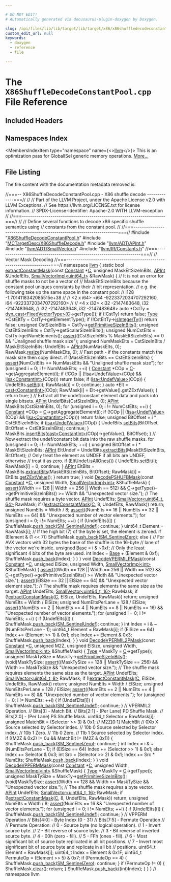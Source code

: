 ```yaml
---

# DO NOT EDIT!
# Automatically generated via docusaurus-plugin-doxygen by Doxygen.

slug: /api/files/lib/lib/target/lib/target/x86/x86shuffledecodeconstantpool-cpp
custom_edit_url: null
keywords:
  - doxygen
  - reference
  - file

---
```





# The `X86ShuffleDecodeConstantPool.cpp` File Reference

<DoxygenPage pluginConfig={pluginConfig}>



## Included Headers

<IncludesList>
<IncludesListItem
  filePath="X86ShuffleDecodeConstantPool.h"
  permalink="/docs/api/files/lib/lib/target/lib/target/x86/x86shuffledecodeconstantpool-h"
  isLocal="true" />
<IncludesListItem
  filePath="MCTargetDesc/X86ShuffleDecode.h"
  permalink="/docs/api/files/lib/lib/target/lib/target/x86/lib/target/x86/mctargetdesc/x86shuffledecode-h"
  isLocal="true" />
<IncludesListItem
  filePath="llvm/ADT/APInt.h"
  permalink="/docs/api/files/include/include/llvm/include/llvm/adt/apint-h"
  isLocal="true" />
<IncludesListItem
  filePath="llvm/ADT/SmallVector.h"
  permalink="/docs/api/files/include/include/llvm/include/llvm/adt/smallvector-h"
  isLocal="true" />
<IncludesListItem
  filePath="llvm/IR/Constants.h"
  permalink="/docs/api/files/include/include/llvm/include/llvm/ir/constants-h"
  isLocal="true" />
</IncludesList>

## Namespaces Index

<MembersIndex>

<MembersIndexItem
  type="namespace"
  name={<><a href="/docs/api/namespaces/llvm">llvm</a></>}>
This is an optimization pass for GlobalISel generic memory operations. <a href="/docs/api/namespaces/llvm/#details">More...</a>
</MembersIndexItem>

</MembersIndex>


## File Listing

The file content with the documentation metadata removed is:

<ProgramListing>

<Link id="l00001" /><CodeLine lineNumber="1"><span class="doxyHighlightComment">//===-- X86ShuffleDecodeConstantPool.cpp - X86 shuffle decode -------------===//</span></CodeLine>
<Link id="l00002" /><CodeLine lineNumber="2"><span class="doxyHighlightComment">//</span></CodeLine>
<Link id="l00003" /><CodeLine lineNumber="3"><span class="doxyHighlightComment">// Part of the LLVM Project, under the Apache License v2.0 with LLVM Exceptions.</span></CodeLine>
<Link id="l00004" /><CodeLine lineNumber="4"><span class="doxyHighlightComment">// See https://llvm.org/LICENSE.txt for license information.</span></CodeLine>
<Link id="l00005" /><CodeLine lineNumber="5"><span class="doxyHighlightComment">// SPDX-License-Identifier: Apache-2.0 WITH LLVM-exception</span></CodeLine>
<Link id="l00006" /><CodeLine lineNumber="6"><span class="doxyHighlightComment">//</span></CodeLine>
<Link id="l00007" /><CodeLine lineNumber="7"><span class="doxyHighlightComment">//===----------------------------------------------------------------------===//</span></CodeLine>
<Link id="l00008" /><CodeLine lineNumber="8"><span class="doxyHighlightComment">//</span></CodeLine>
<Link id="l00009" /><CodeLine lineNumber="9"><span class="doxyHighlightComment">// Define several functions to decode x86 specific shuffle semantics using</span></CodeLine>
<Link id="l00010" /><CodeLine lineNumber="10"><span class="doxyHighlightComment">// constants from the constant pool.</span></CodeLine>
<Link id="l00011" /><CodeLine lineNumber="11"><span class="doxyHighlightComment">//</span></CodeLine>
<Link id="l00012" /><CodeLine lineNumber="12"><span class="doxyHighlightComment">//===----------------------------------------------------------------------===//</span></CodeLine>
<Link id="l00013" /><CodeLine lineNumber="13"></CodeLine>
<Link id="l00014" /><CodeLine lineNumber="14"><span class="doxyHighlightPreprocessor">#include &quot;<a href="/docs/api/files/lib/lib/target/lib/target/x86/x86shuffledecodeconstantpool-h">X86ShuffleDecodeConstantPool.h</a>&quot;</span></CodeLine>
<Link id="l00015" /><CodeLine lineNumber="15"><span class="doxyHighlightPreprocessor">#include &quot;<a href="/docs/api/files/lib/lib/target/lib/target/x86/lib/target/x86/mctargetdesc/x86shuffledecode-h">MCTargetDesc/X86ShuffleDecode.h</a>&quot;</span></CodeLine>
<Link id="l00016" /><CodeLine lineNumber="16"><span class="doxyHighlightPreprocessor">#include &quot;<a href="/docs/api/files/include/include/llvm/include/llvm/adt/apint-h">llvm/ADT/APInt.h</a>&quot;</span></CodeLine>
<Link id="l00017" /><CodeLine lineNumber="17"><span class="doxyHighlightPreprocessor">#include &quot;<a href="/docs/api/files/include/include/llvm/include/llvm/adt/smallvector-h">llvm/ADT/SmallVector.h</a>&quot;</span></CodeLine>
<Link id="l00018" /><CodeLine lineNumber="18"><span class="doxyHighlightPreprocessor">#include &quot;<a href="/docs/api/files/include/include/llvm/include/llvm/ir/constants-h">llvm/IR/Constants.h</a>&quot;</span></CodeLine>
<Link id="l00019" /><CodeLine lineNumber="19"></CodeLine>
<Link id="l00020" /><CodeLine lineNumber="20"><span class="doxyHighlightComment">//===----------------------------------------------------------------------===//</span></CodeLine>
<Link id="l00021" /><CodeLine lineNumber="21"><span class="doxyHighlightComment">//  Vector Mask Decoding</span></CodeLine>
<Link id="l00022" /><CodeLine lineNumber="22"><span class="doxyHighlightComment">//===----------------------------------------------------------------------===//</span></CodeLine>
<Link id="l00023" /><CodeLine lineNumber="23"></CodeLine>
<Link id="l00024" /><CodeLine lineNumber="24"><span class="doxyHighlightKeyword">namespace </span><span class="doxyHighlight"><a href="/docs/api/namespaces/llvm">llvm</a> &#123;</span></CodeLine>
<Link id="l00025" /><CodeLine lineNumber="25"></CodeLine>
<Link id="l00026" /><CodeLine lineNumber="26" lineLink="/docs/api/namespaces/llvm/#a7808698e922d28431e93a2b7dc5b3997"><span class="doxyHighlightKeyword">static</span><span class="doxyHighlight"> </span><span class="doxyHighlightKeywordType">bool</span><span class="doxyHighlight"> <a href="/docs/api/namespaces/llvm/#a7808698e922d28431e93a2b7dc5b3997">extractConstantMask</a>(</span><span class="doxyHighlightKeyword">const</span><span class="doxyHighlight"> <a href="/docs/api/classes/llvm/constant">Constant</a> &#42;<a href="/docs/api/namespaces/llvm/callingconv/#ac6aa1387c4375260e2468eb5a77fdb4cafd841a49aec1539bc88abc8ff9e170fb">C</a>, </span><span class="doxyHighlightKeywordType">unsigned</span><span class="doxyHighlight"> MaskEltSizeInBits,</span></CodeLine>
<Link id="l00027" /><CodeLine lineNumber="27"><span class="doxyHighlight">                                <a href="/docs/api/classes/llvm/apint">APInt</a> &amp;UndefElts,</span></CodeLine>
<Link id="l00028" /><CodeLine lineNumber="28"><span class="doxyHighlight">                                <a href="/docs/api/classes/llvm/smallvectorimpl">SmallVectorImpl&lt;uint64&#95;t&gt;</a> &amp;RawMask) &#123;</span></CodeLine>
<Link id="l00029" /><CodeLine lineNumber="29"><span class="doxyHighlight">  </span><span class="doxyHighlightComment">// It is not an error for shuffle masks to not be a vector of</span></CodeLine>
<Link id="l00030" /><CodeLine lineNumber="30"><span class="doxyHighlight">  </span><span class="doxyHighlightComment">// MaskEltSizeInBits because the constant pool uniques constants by their</span></CodeLine>
<Link id="l00031" /><CodeLine lineNumber="31"><span class="doxyHighlight">  </span><span class="doxyHighlightComment">// bit representation.</span></CodeLine>
<Link id="l00032" /><CodeLine lineNumber="32"><span class="doxyHighlight">  </span><span class="doxyHighlightComment">// e.g. the following take up the same space in the constant pool:</span></CodeLine>
<Link id="l00033" /><CodeLine lineNumber="33"><span class="doxyHighlight">  </span><span class="doxyHighlightComment">//   i128 -1.7014118342085515e+38</span></CodeLine>
<Link id="l00034" /><CodeLine lineNumber="34"><span class="doxyHighlight">  </span><span class="doxyHighlightComment">//</span></CodeLine>
<Link id="l00035" /><CodeLine lineNumber="35"><span class="doxyHighlight">  </span><span class="doxyHighlightComment">//   &lt;2 x i64&gt; &lt;i64 -9223372034707292160, i64 -9223372034707292160&gt;</span></CodeLine>
<Link id="l00036" /><CodeLine lineNumber="36"><span class="doxyHighlight">  </span><span class="doxyHighlightComment">//</span></CodeLine>
<Link id="l00037" /><CodeLine lineNumber="37"><span class="doxyHighlight">  </span><span class="doxyHighlightComment">//   &lt;4 x i32&gt; &lt;i32 -2147483648, i32 -2147483648,</span></CodeLine>
<Link id="l00038" /><CodeLine lineNumber="38"><span class="doxyHighlight">  </span><span class="doxyHighlightComment">//              i32 -2147483648, i32 -2147483648&gt;</span></CodeLine>
<Link id="l00039" /><CodeLine lineNumber="39"><span class="doxyHighlight">  </span><span class="doxyHighlightKeyword">auto</span><span class="doxyHighlight"> &#42;CstTy = <a href="/docs/api/namespaces/llvm/#a22eeee01734061ac1b31ccd994c49eef">dyn&#95;cast&lt;FixedVectorType&gt;</a>(<a href="/docs/api/namespaces/llvm/callingconv/#ac6aa1387c4375260e2468eb5a77fdb4cafd841a49aec1539bc88abc8ff9e170fb">C</a>-&gt;getType());</span></CodeLine>
<Link id="l00040" /><CodeLine lineNumber="40"><span class="doxyHighlight">  </span><span class="doxyHighlightKeywordFlow">if</span><span class="doxyHighlight"> (!CstTy)</span></CodeLine>
<Link id="l00041" /><CodeLine lineNumber="41"><span class="doxyHighlight">    </span><span class="doxyHighlightKeywordFlow">return</span><span class="doxyHighlight"> </span><span class="doxyHighlightKeyword">false</span><span class="doxyHighlight">;</span></CodeLine>
<Link id="l00042" /><CodeLine lineNumber="42"></CodeLine>
<Link id="l00043" /><CodeLine lineNumber="43"><span class="doxyHighlight">  <a href="/docs/api/classes/llvm/type">Type</a> &#42;CstEltTy = CstTy-&gt;getElementType();</span></CodeLine>
<Link id="l00044" /><CodeLine lineNumber="44"><span class="doxyHighlight">  </span><span class="doxyHighlightKeywordFlow">if</span><span class="doxyHighlight"> (!CstEltTy-&gt;<a href="/docs/api/classes/llvm/type/#ac6d28a9b11139182134a9618028a0d07">isIntegerTy</a>())</span></CodeLine>
<Link id="l00045" /><CodeLine lineNumber="45"><span class="doxyHighlight">    </span><span class="doxyHighlightKeywordFlow">return</span><span class="doxyHighlight"> </span><span class="doxyHighlightKeyword">false</span><span class="doxyHighlight">;</span></CodeLine>
<Link id="l00046" /><CodeLine lineNumber="46"></CodeLine>
<Link id="l00047" /><CodeLine lineNumber="47"><span class="doxyHighlight">  </span><span class="doxyHighlightKeywordType">unsigned</span><span class="doxyHighlight"> CstSizeInBits = CstTy-&gt;<a href="/docs/api/classes/llvm/type/#a833daf718a49c5cd637d8c9ddeaebe07">getPrimitiveSizeInBits</a>();</span></CodeLine>
<Link id="l00048" /><CodeLine lineNumber="48"><span class="doxyHighlight">  </span><span class="doxyHighlightKeywordType">unsigned</span><span class="doxyHighlight"> CstEltSizeInBits = CstTy-&gt;getScalarSizeInBits();</span></CodeLine>
<Link id="l00049" /><CodeLine lineNumber="49"><span class="doxyHighlight">  </span><span class="doxyHighlightKeywordType">unsigned</span><span class="doxyHighlight"> NumCstElts = CstTy-&gt;getNumElements();</span></CodeLine>
<Link id="l00050" /><CodeLine lineNumber="50"></CodeLine>
<Link id="l00051" /><CodeLine lineNumber="51"><span class="doxyHighlight">  <a href="/docs/api/files/lib/lib/target/lib/target/amdgpu/silowercontrolflow-cpp/#a4868c5d81c5ccc98c47aeab6244346a0">assert</a>((CstSizeInBits % MaskEltSizeInBits) == 0 &amp;&amp;</span></CodeLine>
<Link id="l00052" /><CodeLine lineNumber="52"><span class="doxyHighlight">         </span><span class="doxyHighlightStringLiteral">&quot;Unaligned shuffle mask size&quot;</span><span class="doxyHighlight">);</span></CodeLine>
<Link id="l00053" /><CodeLine lineNumber="53"></CodeLine>
<Link id="l00054" /><CodeLine lineNumber="54"><span class="doxyHighlight">  </span><span class="doxyHighlightKeywordType">unsigned</span><span class="doxyHighlight"> NumMaskElts = CstSizeInBits / MaskEltSizeInBits;</span></CodeLine>
<Link id="l00055" /><CodeLine lineNumber="55"><span class="doxyHighlight">  UndefElts = <a href="/docs/api/classes/llvm/apint">APInt</a>(NumMaskElts, 0);</span></CodeLine>
<Link id="l00056" /><CodeLine lineNumber="56"><span class="doxyHighlight">  RawMask.<a href="/docs/api/classes/llvm/smallvectorimpl/#ad0b3d8447f88377b62d9c019f3c4e118">resize</a>(NumMaskElts, 0);</span></CodeLine>
<Link id="l00057" /><CodeLine lineNumber="57"></CodeLine>
<Link id="l00058" /><CodeLine lineNumber="58"><span class="doxyHighlight">  </span><span class="doxyHighlightComment">// Fast path - if the constants match the mask size then copy direct.</span></CodeLine>
<Link id="l00059" /><CodeLine lineNumber="59"><span class="doxyHighlight">  </span><span class="doxyHighlightKeywordFlow">if</span><span class="doxyHighlight"> (MaskEltSizeInBits == CstEltSizeInBits) &#123;</span></CodeLine>
<Link id="l00060" /><CodeLine lineNumber="60"><span class="doxyHighlight">    <a href="/docs/api/files/lib/lib/target/lib/target/amdgpu/silowercontrolflow-cpp/#a4868c5d81c5ccc98c47aeab6244346a0">assert</a>(NumCstElts == NumMaskElts &amp;&amp; </span><span class="doxyHighlightStringLiteral">&quot;Unaligned shuffle mask size&quot;</span><span class="doxyHighlight">);</span></CodeLine>
<Link id="l00061" /><CodeLine lineNumber="61"><span class="doxyHighlight">    </span><span class="doxyHighlightKeywordFlow">for</span><span class="doxyHighlight"> (</span><span class="doxyHighlightKeywordType">unsigned</span><span class="doxyHighlight"> i = 0; i != NumMaskElts; ++i) &#123;</span></CodeLine>
<Link id="l00062" /><CodeLine lineNumber="62"><span class="doxyHighlight">      <a href="/docs/api/classes/llvm/constant">Constant</a> &#42;COp = <a href="/docs/api/namespaces/llvm/callingconv/#ac6aa1387c4375260e2468eb5a77fdb4cafd841a49aec1539bc88abc8ff9e170fb">C</a>-&gt;getAggregateElement(i);</span></CodeLine>
<Link id="l00063" /><CodeLine lineNumber="63"><span class="doxyHighlight">      </span><span class="doxyHighlightKeywordFlow">if</span><span class="doxyHighlight"> (!COp || (!<a href="/docs/api/namespaces/llvm/#a92ca992e52dddc420f4b069cae06dfbe">isa&lt;UndefValue&gt;</a>(COp) &amp;&amp; !<a href="/docs/api/namespaces/llvm/#a92ca992e52dddc420f4b069cae06dfbe">isa&lt;ConstantInt&gt;</a>(COp)))</span></CodeLine>
<Link id="l00064" /><CodeLine lineNumber="64"><span class="doxyHighlight">        </span><span class="doxyHighlightKeywordFlow">return</span><span class="doxyHighlight"> </span><span class="doxyHighlightKeyword">false</span><span class="doxyHighlight">;</span></CodeLine>
<Link id="l00065" /><CodeLine lineNumber="65"></CodeLine>
<Link id="l00066" /><CodeLine lineNumber="66"><span class="doxyHighlight">      </span><span class="doxyHighlightKeywordFlow">if</span><span class="doxyHighlight"> (<a href="/docs/api/namespaces/llvm/#a92ca992e52dddc420f4b069cae06dfbe">isa&lt;UndefValue&gt;</a>(COp)) &#123;</span></CodeLine>
<Link id="l00067" /><CodeLine lineNumber="67"><span class="doxyHighlight">        UndefElts.<a href="/docs/api/classes/llvm/apint/#a33f9f862dca8ee0f23bff5941bf433d8">setBit</a>(i);</span></CodeLine>
<Link id="l00068" /><CodeLine lineNumber="68"><span class="doxyHighlight">        RawMask&#91;i&#93; = 0;</span></CodeLine>
<Link id="l00069" /><CodeLine lineNumber="69"><span class="doxyHighlight">        </span><span class="doxyHighlightKeywordFlow">continue</span><span class="doxyHighlight">;</span></CodeLine>
<Link id="l00070" /><CodeLine lineNumber="70"><span class="doxyHighlight">      &#125;</span></CodeLine>
<Link id="l00071" /><CodeLine lineNumber="71"></CodeLine>
<Link id="l00072" /><CodeLine lineNumber="72"><span class="doxyHighlight">      </span><span class="doxyHighlightKeyword">auto</span><span class="doxyHighlight"> &#42;Elt = <a href="/docs/api/namespaces/llvm/#ac4fc845f5ed92de63cd4474f128f5fc5">cast&lt;ConstantInt&gt;</a>(COp);</span></CodeLine>
<Link id="l00073" /><CodeLine lineNumber="73"><span class="doxyHighlight">      RawMask&#91;i&#93; = Elt-&gt;getValue().getZExtValue();</span></CodeLine>
<Link id="l00074" /><CodeLine lineNumber="74"><span class="doxyHighlight">    &#125;</span></CodeLine>
<Link id="l00075" /><CodeLine lineNumber="75"><span class="doxyHighlight">    </span><span class="doxyHighlightKeywordFlow">return</span><span class="doxyHighlight"> </span><span class="doxyHighlightKeyword">true</span><span class="doxyHighlight">;</span></CodeLine>
<Link id="l00076" /><CodeLine lineNumber="76"><span class="doxyHighlight">  &#125;</span></CodeLine>
<Link id="l00077" /><CodeLine lineNumber="77"></CodeLine>
<Link id="l00078" /><CodeLine lineNumber="78"><span class="doxyHighlight">  </span><span class="doxyHighlightComment">// Extract all the undef/constant element data and pack into single bitsets.</span></CodeLine>
<Link id="l00079" /><CodeLine lineNumber="79"><span class="doxyHighlight">  <a href="/docs/api/classes/llvm/apint">APInt</a> UndefBits(CstSizeInBits, 0);</span></CodeLine>
<Link id="l00080" /><CodeLine lineNumber="80"><span class="doxyHighlight">  <a href="/docs/api/classes/llvm/apint">APInt</a> MaskBits(CstSizeInBits, 0);</span></CodeLine>
<Link id="l00081" /><CodeLine lineNumber="81"><span class="doxyHighlight">  </span><span class="doxyHighlightKeywordFlow">for</span><span class="doxyHighlight"> (</span><span class="doxyHighlightKeywordType">unsigned</span><span class="doxyHighlight"> i = 0; i != NumCstElts; ++i) &#123;</span></CodeLine>
<Link id="l00082" /><CodeLine lineNumber="82"><span class="doxyHighlight">    <a href="/docs/api/classes/llvm/constant">Constant</a> &#42;COp = <a href="/docs/api/namespaces/llvm/callingconv/#ac6aa1387c4375260e2468eb5a77fdb4cafd841a49aec1539bc88abc8ff9e170fb">C</a>-&gt;getAggregateElement(i);</span></CodeLine>
<Link id="l00083" /><CodeLine lineNumber="83"><span class="doxyHighlight">    </span><span class="doxyHighlightKeywordFlow">if</span><span class="doxyHighlight"> (!COp || (!<a href="/docs/api/namespaces/llvm/#a92ca992e52dddc420f4b069cae06dfbe">isa&lt;UndefValue&gt;</a>(COp) &amp;&amp; !<a href="/docs/api/namespaces/llvm/#a92ca992e52dddc420f4b069cae06dfbe">isa&lt;ConstantInt&gt;</a>(COp)))</span></CodeLine>
<Link id="l00084" /><CodeLine lineNumber="84"><span class="doxyHighlight">      </span><span class="doxyHighlightKeywordFlow">return</span><span class="doxyHighlight"> </span><span class="doxyHighlightKeyword">false</span><span class="doxyHighlight">;</span></CodeLine>
<Link id="l00085" /><CodeLine lineNumber="85"></CodeLine>
<Link id="l00086" /><CodeLine lineNumber="86"><span class="doxyHighlight">    </span><span class="doxyHighlightKeywordType">unsigned</span><span class="doxyHighlight"> BitOffset = i &#42; CstEltSizeInBits;</span></CodeLine>
<Link id="l00087" /><CodeLine lineNumber="87"></CodeLine>
<Link id="l00088" /><CodeLine lineNumber="88"><span class="doxyHighlight">    </span><span class="doxyHighlightKeywordFlow">if</span><span class="doxyHighlight"> (<a href="/docs/api/namespaces/llvm/#a92ca992e52dddc420f4b069cae06dfbe">isa&lt;UndefValue&gt;</a>(COp)) &#123;</span></CodeLine>
<Link id="l00089" /><CodeLine lineNumber="89"><span class="doxyHighlight">      UndefBits.<a href="/docs/api/classes/llvm/apint/#acb95d5d8e87df053e1b53e2ec60de4b6">setBits</a>(BitOffset, BitOffset + CstEltSizeInBits);</span></CodeLine>
<Link id="l00090" /><CodeLine lineNumber="90"><span class="doxyHighlight">      </span><span class="doxyHighlightKeywordFlow">continue</span><span class="doxyHighlight">;</span></CodeLine>
<Link id="l00091" /><CodeLine lineNumber="91"><span class="doxyHighlight">    &#125;</span></CodeLine>
<Link id="l00092" /><CodeLine lineNumber="92"></CodeLine>
<Link id="l00093" /><CodeLine lineNumber="93"><span class="doxyHighlight">    MaskBits.<a href="/docs/api/classes/llvm/apint/#aabe301a4f18d38478700ad44ba2245bc">insertBits</a>(<a href="/docs/api/namespaces/llvm/#ac4fc845f5ed92de63cd4474f128f5fc5">cast&lt;ConstantInt&gt;</a>(COp)-&gt;getValue(), BitOffset);</span></CodeLine>
<Link id="l00094" /><CodeLine lineNumber="94"><span class="doxyHighlight">  &#125;</span></CodeLine>
<Link id="l00095" /><CodeLine lineNumber="95"></CodeLine>
<Link id="l00096" /><CodeLine lineNumber="96"><span class="doxyHighlight">  </span><span class="doxyHighlightComment">// Now extract the undef/constant bit data into the raw shuffle masks.</span></CodeLine>
<Link id="l00097" /><CodeLine lineNumber="97"><span class="doxyHighlight">  </span><span class="doxyHighlightKeywordFlow">for</span><span class="doxyHighlight"> (</span><span class="doxyHighlightKeywordType">unsigned</span><span class="doxyHighlight"> i = 0; i != NumMaskElts; ++i) &#123;</span></CodeLine>
<Link id="l00098" /><CodeLine lineNumber="98"><span class="doxyHighlight">    </span><span class="doxyHighlightKeywordType">unsigned</span><span class="doxyHighlight"> BitOffset = i &#42; MaskEltSizeInBits;</span></CodeLine>
<Link id="l00099" /><CodeLine lineNumber="99"><span class="doxyHighlight">    <a href="/docs/api/classes/llvm/apint">APInt</a> EltUndef = UndefBits.<a href="/docs/api/classes/llvm/apint/#adf997f1047734d3b47b8d5a9b2163f11">extractBits</a>(MaskEltSizeInBits, BitOffset);</span></CodeLine>
<Link id="l00100" /><CodeLine lineNumber="100"></CodeLine>
<Link id="l00101" /><CodeLine lineNumber="101"><span class="doxyHighlight">    </span><span class="doxyHighlightComment">// Only treat the element as UNDEF if all bits are UNDEF, otherwise</span></CodeLine>
<Link id="l00102" /><CodeLine lineNumber="102"><span class="doxyHighlight">    </span><span class="doxyHighlightComment">// treat it as zero.</span></CodeLine>
<Link id="l00103" /><CodeLine lineNumber="103"><span class="doxyHighlight">    </span><span class="doxyHighlightKeywordFlow">if</span><span class="doxyHighlight"> (EltUndef.<a href="/docs/api/classes/llvm/apint/#a423e2c491de1408d54e35f0b47d076be">isAllOnes</a>()) &#123;</span></CodeLine>
<Link id="l00104" /><CodeLine lineNumber="104"><span class="doxyHighlight">      UndefElts.<a href="/docs/api/classes/llvm/apint/#a33f9f862dca8ee0f23bff5941bf433d8">setBit</a>(i);</span></CodeLine>
<Link id="l00105" /><CodeLine lineNumber="105"><span class="doxyHighlight">      RawMask&#91;i&#93; = 0;</span></CodeLine>
<Link id="l00106" /><CodeLine lineNumber="106"><span class="doxyHighlight">      </span><span class="doxyHighlightKeywordFlow">continue</span><span class="doxyHighlight">;</span></CodeLine>
<Link id="l00107" /><CodeLine lineNumber="107"><span class="doxyHighlight">    &#125;</span></CodeLine>
<Link id="l00108" /><CodeLine lineNumber="108"></CodeLine>
<Link id="l00109" /><CodeLine lineNumber="109"><span class="doxyHighlight">    <a href="/docs/api/classes/llvm/apint">APInt</a> EltBits = MaskBits.<a href="/docs/api/classes/llvm/apint/#adf997f1047734d3b47b8d5a9b2163f11">extractBits</a>(MaskEltSizeInBits, BitOffset);</span></CodeLine>
<Link id="l00110" /><CodeLine lineNumber="110"><span class="doxyHighlight">    RawMask&#91;i&#93; = EltBits.<a href="/docs/api/classes/llvm/apint/#a217e0207d9cc8e046c2dccbf0e4bb198">getZExtValue</a>();</span></CodeLine>
<Link id="l00111" /><CodeLine lineNumber="111"><span class="doxyHighlight">  &#125;</span></CodeLine>
<Link id="l00112" /><CodeLine lineNumber="112"></CodeLine>
<Link id="l00113" /><CodeLine lineNumber="113"><span class="doxyHighlight">  </span><span class="doxyHighlightKeywordFlow">return</span><span class="doxyHighlight"> </span><span class="doxyHighlightKeyword">true</span><span class="doxyHighlight">;</span></CodeLine>
<Link id="l00114" /><CodeLine lineNumber="114"><span class="doxyHighlight">&#125;</span></CodeLine>
<Link id="l00115" /><CodeLine lineNumber="115"></CodeLine>
<Link id="l00116" /><CodeLine lineNumber="116" lineLink="/docs/api/namespaces/llvm/#ac4965a0580f1dc82ac2a4d2cfecd8389"><span class="doxyHighlightKeywordType">void</span><span class="doxyHighlight"> <a href="/docs/api/namespaces/llvm/#afb680fe35fd4d397b7d0674c45861008">DecodePSHUFBMask</a>(</span><span class="doxyHighlightKeyword">const</span><span class="doxyHighlight"> <a href="/docs/api/classes/llvm/constant">Constant</a> &#42;<a href="/docs/api/namespaces/llvm/callingconv/#ac6aa1387c4375260e2468eb5a77fdb4cafd841a49aec1539bc88abc8ff9e170fb">C</a>, </span><span class="doxyHighlightKeywordType">unsigned</span><span class="doxyHighlight"> Width,</span></CodeLine>
<Link id="l00117" /><CodeLine lineNumber="117"><span class="doxyHighlight">                      <a href="/docs/api/classes/llvm/smallvectorimpl">SmallVectorImpl&lt;int&gt;</a> &amp;ShuffleMask) &#123;</span></CodeLine>
<Link id="l00118" /><CodeLine lineNumber="118"><span class="doxyHighlight">  <a href="/docs/api/files/lib/lib/target/lib/target/amdgpu/silowercontrolflow-cpp/#a4868c5d81c5ccc98c47aeab6244346a0">assert</a>((Width == 128 || Width == 256 || Width == 512) &amp;&amp;</span></CodeLine>
<Link id="l00119" /><CodeLine lineNumber="119"><span class="doxyHighlight">         <a href="/docs/api/namespaces/llvm/callingconv/#ac6aa1387c4375260e2468eb5a77fdb4cafd841a49aec1539bc88abc8ff9e170fb">C</a>-&gt;getType()-&gt;getPrimitiveSizeInBits() &gt;= Width &amp;&amp;</span></CodeLine>
<Link id="l00120" /><CodeLine lineNumber="120"><span class="doxyHighlight">         </span><span class="doxyHighlightStringLiteral">&quot;Unexpected vector size.&quot;</span><span class="doxyHighlight">);</span></CodeLine>
<Link id="l00121" /><CodeLine lineNumber="121"></CodeLine>
<Link id="l00122" /><CodeLine lineNumber="122"><span class="doxyHighlight">  </span><span class="doxyHighlightComment">// The shuffle mask requires a byte vector.</span></CodeLine>
<Link id="l00123" /><CodeLine lineNumber="123"><span class="doxyHighlight">  <a href="/docs/api/classes/llvm/apint">APInt</a> UndefElts;</span></CodeLine>
<Link id="l00124" /><CodeLine lineNumber="124"><span class="doxyHighlight">  <a href="/docs/api/classes/llvm/smallvector">SmallVector&lt;uint64&#95;t, 64&gt;</a> RawMask;</span></CodeLine>
<Link id="l00125" /><CodeLine lineNumber="125"><span class="doxyHighlight">  </span><span class="doxyHighlightKeywordFlow">if</span><span class="doxyHighlight"> (!<a href="/docs/api/namespaces/llvm/#a7808698e922d28431e93a2b7dc5b3997">extractConstantMask</a>(<a href="/docs/api/namespaces/llvm/callingconv/#ac6aa1387c4375260e2468eb5a77fdb4cafd841a49aec1539bc88abc8ff9e170fb">C</a>, 8, UndefElts, RawMask))</span></CodeLine>
<Link id="l00126" /><CodeLine lineNumber="126"><span class="doxyHighlight">    </span><span class="doxyHighlightKeywordFlow">return</span><span class="doxyHighlight">;</span></CodeLine>
<Link id="l00127" /><CodeLine lineNumber="127"></CodeLine>
<Link id="l00128" /><CodeLine lineNumber="128"><span class="doxyHighlight">  </span><span class="doxyHighlightKeywordType">unsigned</span><span class="doxyHighlight"> NumElts = Width / 8;</span></CodeLine>
<Link id="l00129" /><CodeLine lineNumber="129"><span class="doxyHighlight">  <a href="/docs/api/files/lib/lib/target/lib/target/amdgpu/silowercontrolflow-cpp/#a4868c5d81c5ccc98c47aeab6244346a0">assert</a>((NumElts == 16 || NumElts == 32 || NumElts == 64) &amp;&amp;</span></CodeLine>
<Link id="l00130" /><CodeLine lineNumber="130"><span class="doxyHighlight">         </span><span class="doxyHighlightStringLiteral">&quot;Unexpected number of vector elements.&quot;</span><span class="doxyHighlight">);</span></CodeLine>
<Link id="l00131" /><CodeLine lineNumber="131"></CodeLine>
<Link id="l00132" /><CodeLine lineNumber="132"><span class="doxyHighlight">  </span><span class="doxyHighlightKeywordFlow">for</span><span class="doxyHighlight"> (</span><span class="doxyHighlightKeywordType">unsigned</span><span class="doxyHighlight"> i = 0; i != NumElts; ++i) &#123;</span></CodeLine>
<Link id="l00133" /><CodeLine lineNumber="133"><span class="doxyHighlight">    </span><span class="doxyHighlightKeywordFlow">if</span><span class="doxyHighlight"> (UndefElts&#91;i&#93;) &#123;</span></CodeLine>
<Link id="l00134" /><CodeLine lineNumber="134"><span class="doxyHighlight">      ShuffleMask.<a href="/docs/api/classes/llvm/smallvectortemplatebase/#af42bfbc067df27c19ee2fc859df58799">push&#95;back</a>(<a href="/docs/api/namespaces/llvm/#afaddf811d44f58e7d0e16ca3266b8689a3f112d168d45b1ab58a80c2b9f7e6cb4">SM&#95;SentinelUndef</a>);</span></CodeLine>
<Link id="l00135" /><CodeLine lineNumber="135"><span class="doxyHighlight">      </span><span class="doxyHighlightKeywordFlow">continue</span><span class="doxyHighlight">;</span></CodeLine>
<Link id="l00136" /><CodeLine lineNumber="136"><span class="doxyHighlight">    &#125;</span></CodeLine>
<Link id="l00137" /><CodeLine lineNumber="137"></CodeLine>
<Link id="l00138" /><CodeLine lineNumber="138"><span class="doxyHighlight">    uint64&#95;t Element = RawMask&#91;i&#93;;</span></CodeLine>
<Link id="l00139" /><CodeLine lineNumber="139"><span class="doxyHighlight">    </span><span class="doxyHighlightComment">// If the high bit (7) of the byte is set, the element is zeroed.</span></CodeLine>
<Link id="l00140" /><CodeLine lineNumber="140"><span class="doxyHighlight">    </span><span class="doxyHighlightKeywordFlow">if</span><span class="doxyHighlight"> (Element &amp; (1 &lt;&lt; 7))</span></CodeLine>
<Link id="l00141" /><CodeLine lineNumber="141"><span class="doxyHighlight">      ShuffleMask.<a href="/docs/api/classes/llvm/smallvectortemplatebase/#af42bfbc067df27c19ee2fc859df58799">push&#95;back</a>(<a href="/docs/api/namespaces/llvm/#afaddf811d44f58e7d0e16ca3266b8689ac131901c70cd3380fd61a47415b58740">SM&#95;SentinelZero</a>);</span></CodeLine>
<Link id="l00142" /><CodeLine lineNumber="142"><span class="doxyHighlight">    </span><span class="doxyHighlightKeywordFlow">else</span><span class="doxyHighlight"> &#123;</span></CodeLine>
<Link id="l00143" /><CodeLine lineNumber="143"><span class="doxyHighlight">      </span><span class="doxyHighlightComment">// For AVX vectors with 32 bytes the base of the shuffle is the 16-byte</span></CodeLine>
<Link id="l00144" /><CodeLine lineNumber="144"><span class="doxyHighlight">      </span><span class="doxyHighlightComment">// lane of the vector we&#39;re inside.</span></CodeLine>
<Link id="l00145" /><CodeLine lineNumber="145"><span class="doxyHighlight">      </span><span class="doxyHighlightKeywordType">unsigned</span><span class="doxyHighlight"> <a href="/docs/api/namespaces/llvm/sampleprof/#a702f69807459cc25db5754a5f179d3fcaf6fbeb8fa9f451468611536b00878d41">Base</a> = i &amp; ~0xf;</span></CodeLine>
<Link id="l00146" /><CodeLine lineNumber="146"></CodeLine>
<Link id="l00147" /><CodeLine lineNumber="147"><span class="doxyHighlight">      </span><span class="doxyHighlightComment">// Only the least significant 4 bits of the byte are used.</span></CodeLine>
<Link id="l00148" /><CodeLine lineNumber="148"><span class="doxyHighlight">      </span><span class="doxyHighlightKeywordType">int</span><span class="doxyHighlight"> Index = <a href="/docs/api/namespaces/llvm/sampleprof/#a702f69807459cc25db5754a5f179d3fcaf6fbeb8fa9f451468611536b00878d41">Base</a> + (Element &amp; 0xf);</span></CodeLine>
<Link id="l00149" /><CodeLine lineNumber="149"><span class="doxyHighlight">      ShuffleMask.<a href="/docs/api/classes/llvm/smallvectortemplatebase/#af42bfbc067df27c19ee2fc859df58799">push&#95;back</a>(Index);</span></CodeLine>
<Link id="l00150" /><CodeLine lineNumber="150"><span class="doxyHighlight">    &#125;</span></CodeLine>
<Link id="l00151" /><CodeLine lineNumber="151"><span class="doxyHighlight">  &#125;</span></CodeLine>
<Link id="l00152" /><CodeLine lineNumber="152"><span class="doxyHighlight">&#125;</span></CodeLine>
<Link id="l00153" /><CodeLine lineNumber="153"></CodeLine>
<Link id="l00154" /><CodeLine lineNumber="154" lineLink="/docs/api/namespaces/llvm/#a155c4064200810dc0e257a299014c162"><span class="doxyHighlightKeywordType">void</span><span class="doxyHighlight"> <a href="/docs/api/namespaces/llvm/#a19ed1906d1fc3026d1bf29313dfcfa68">DecodeVPERMILPMask</a>(</span><span class="doxyHighlightKeyword">const</span><span class="doxyHighlight"> <a href="/docs/api/classes/llvm/constant">Constant</a> &#42;<a href="/docs/api/namespaces/llvm/callingconv/#ac6aa1387c4375260e2468eb5a77fdb4cafd841a49aec1539bc88abc8ff9e170fb">C</a>, </span><span class="doxyHighlightKeywordType">unsigned</span><span class="doxyHighlight"> ElSize, </span><span class="doxyHighlightKeywordType">unsigned</span><span class="doxyHighlight"> Width,</span></CodeLine>
<Link id="l00155" /><CodeLine lineNumber="155"><span class="doxyHighlight">                        <a href="/docs/api/classes/llvm/smallvectorimpl">SmallVectorImpl&lt;int&gt;</a> &amp;ShuffleMask) &#123;</span></CodeLine>
<Link id="l00156" /><CodeLine lineNumber="156"><span class="doxyHighlight">  <a href="/docs/api/files/lib/lib/target/lib/target/amdgpu/silowercontrolflow-cpp/#a4868c5d81c5ccc98c47aeab6244346a0">assert</a>((Width == 128 || Width == 256 || Width == 512) &amp;&amp;</span></CodeLine>
<Link id="l00157" /><CodeLine lineNumber="157"><span class="doxyHighlight">         <a href="/docs/api/namespaces/llvm/callingconv/#ac6aa1387c4375260e2468eb5a77fdb4cafd841a49aec1539bc88abc8ff9e170fb">C</a>-&gt;getType()-&gt;getPrimitiveSizeInBits() &gt;= Width &amp;&amp;</span></CodeLine>
<Link id="l00158" /><CodeLine lineNumber="158"><span class="doxyHighlight">         </span><span class="doxyHighlightStringLiteral">&quot;Unexpected vector size.&quot;</span><span class="doxyHighlight">);</span></CodeLine>
<Link id="l00159" /><CodeLine lineNumber="159"><span class="doxyHighlight">  <a href="/docs/api/files/lib/lib/target/lib/target/amdgpu/silowercontrolflow-cpp/#a4868c5d81c5ccc98c47aeab6244346a0">assert</a>((ElSize == 32 || ElSize == 64) &amp;&amp; </span><span class="doxyHighlightStringLiteral">&quot;Unexpected vector element size.&quot;</span><span class="doxyHighlight">);</span></CodeLine>
<Link id="l00160" /><CodeLine lineNumber="160"></CodeLine>
<Link id="l00161" /><CodeLine lineNumber="161"><span class="doxyHighlight">  </span><span class="doxyHighlightComment">// The shuffle mask requires elements the same size as the target.</span></CodeLine>
<Link id="l00162" /><CodeLine lineNumber="162"><span class="doxyHighlight">  <a href="/docs/api/classes/llvm/apint">APInt</a> UndefElts;</span></CodeLine>
<Link id="l00163" /><CodeLine lineNumber="163"><span class="doxyHighlight">  <a href="/docs/api/classes/llvm/smallvector">SmallVector&lt;uint64&#95;t, 16&gt;</a> RawMask;</span></CodeLine>
<Link id="l00164" /><CodeLine lineNumber="164"><span class="doxyHighlight">  </span><span class="doxyHighlightKeywordFlow">if</span><span class="doxyHighlight"> (!<a href="/docs/api/namespaces/llvm/#a7808698e922d28431e93a2b7dc5b3997">extractConstantMask</a>(<a href="/docs/api/namespaces/llvm/callingconv/#ac6aa1387c4375260e2468eb5a77fdb4cafd841a49aec1539bc88abc8ff9e170fb">C</a>, ElSize, UndefElts, RawMask))</span></CodeLine>
<Link id="l00165" /><CodeLine lineNumber="165"><span class="doxyHighlight">    </span><span class="doxyHighlightKeywordFlow">return</span><span class="doxyHighlight">;</span></CodeLine>
<Link id="l00166" /><CodeLine lineNumber="166"></CodeLine>
<Link id="l00167" /><CodeLine lineNumber="167"><span class="doxyHighlight">  </span><span class="doxyHighlightKeywordType">unsigned</span><span class="doxyHighlight"> NumElts = Width / ElSize;</span></CodeLine>
<Link id="l00168" /><CodeLine lineNumber="168"><span class="doxyHighlight">  </span><span class="doxyHighlightKeywordType">unsigned</span><span class="doxyHighlight"> NumEltsPerLane = 128 / ElSize;</span></CodeLine>
<Link id="l00169" /><CodeLine lineNumber="169"><span class="doxyHighlight">  <a href="/docs/api/files/lib/lib/target/lib/target/amdgpu/silowercontrolflow-cpp/#a4868c5d81c5ccc98c47aeab6244346a0">assert</a>((NumElts == 2 || NumElts == 4 || NumElts == 8 || NumElts == 16) &amp;&amp;</span></CodeLine>
<Link id="l00170" /><CodeLine lineNumber="170"><span class="doxyHighlight">         </span><span class="doxyHighlightStringLiteral">&quot;Unexpected number of vector elements.&quot;</span><span class="doxyHighlight">);</span></CodeLine>
<Link id="l00171" /><CodeLine lineNumber="171"></CodeLine>
<Link id="l00172" /><CodeLine lineNumber="172"><span class="doxyHighlight">  </span><span class="doxyHighlightKeywordFlow">for</span><span class="doxyHighlight"> (</span><span class="doxyHighlightKeywordType">unsigned</span><span class="doxyHighlight"> i = 0; i != NumElts; ++i) &#123;</span></CodeLine>
<Link id="l00173" /><CodeLine lineNumber="173"><span class="doxyHighlight">    </span><span class="doxyHighlightKeywordFlow">if</span><span class="doxyHighlight"> (UndefElts&#91;i&#93;) &#123;</span></CodeLine>
<Link id="l00174" /><CodeLine lineNumber="174"><span class="doxyHighlight">      ShuffleMask.<a href="/docs/api/classes/llvm/smallvectortemplatebase/#af42bfbc067df27c19ee2fc859df58799">push&#95;back</a>(<a href="/docs/api/namespaces/llvm/#afaddf811d44f58e7d0e16ca3266b8689a3f112d168d45b1ab58a80c2b9f7e6cb4">SM&#95;SentinelUndef</a>);</span></CodeLine>
<Link id="l00175" /><CodeLine lineNumber="175"><span class="doxyHighlight">      </span><span class="doxyHighlightKeywordFlow">continue</span><span class="doxyHighlight">;</span></CodeLine>
<Link id="l00176" /><CodeLine lineNumber="176"><span class="doxyHighlight">    &#125;</span></CodeLine>
<Link id="l00177" /><CodeLine lineNumber="177"></CodeLine>
<Link id="l00178" /><CodeLine lineNumber="178"><span class="doxyHighlight">    </span><span class="doxyHighlightKeywordType">int</span><span class="doxyHighlight"> Index = i &amp; ~(NumEltsPerLane - 1);</span></CodeLine>
<Link id="l00179" /><CodeLine lineNumber="179"><span class="doxyHighlight">    uint64&#95;t Element = RawMask&#91;i&#93;;</span></CodeLine>
<Link id="l00180" /><CodeLine lineNumber="180"><span class="doxyHighlight">    </span><span class="doxyHighlightKeywordFlow">if</span><span class="doxyHighlight"> (ElSize == 64)</span></CodeLine>
<Link id="l00181" /><CodeLine lineNumber="181"><span class="doxyHighlight">      Index += (Element &gt;&gt; 1) &amp; 0x1;</span></CodeLine>
<Link id="l00182" /><CodeLine lineNumber="182"><span class="doxyHighlight">    </span><span class="doxyHighlightKeywordFlow">else</span></CodeLine>
<Link id="l00183" /><CodeLine lineNumber="183"><span class="doxyHighlight">      Index += Element &amp; 0x3;</span></CodeLine>
<Link id="l00184" /><CodeLine lineNumber="184"></CodeLine>
<Link id="l00185" /><CodeLine lineNumber="185"><span class="doxyHighlight">    ShuffleMask.<a href="/docs/api/classes/llvm/smallvectortemplatebase/#af42bfbc067df27c19ee2fc859df58799">push&#95;back</a>(Index);</span></CodeLine>
<Link id="l00186" /><CodeLine lineNumber="186"><span class="doxyHighlight">  &#125;</span></CodeLine>
<Link id="l00187" /><CodeLine lineNumber="187"><span class="doxyHighlight">&#125;</span></CodeLine>
<Link id="l00188" /><CodeLine lineNumber="188"></CodeLine>
<Link id="l00189" /><CodeLine lineNumber="189" lineLink="/docs/api/namespaces/llvm/#af62d6d0e38b12746870f6996e60f42d3"><span class="doxyHighlightKeywordType">void</span><span class="doxyHighlight"> <a href="/docs/api/namespaces/llvm/#a5fb0db87ada1b48888e070c009007845">DecodeVPERMIL2PMask</a>(</span><span class="doxyHighlightKeyword">const</span><span class="doxyHighlight"> <a href="/docs/api/classes/llvm/constant">Constant</a> &#42;<a href="/docs/api/namespaces/llvm/callingconv/#ac6aa1387c4375260e2468eb5a77fdb4cafd841a49aec1539bc88abc8ff9e170fb">C</a>, </span><span class="doxyHighlightKeywordType">unsigned</span><span class="doxyHighlight"> M2Z, </span><span class="doxyHighlightKeywordType">unsigned</span><span class="doxyHighlight"> ElSize,</span></CodeLine>
<Link id="l00190" /><CodeLine lineNumber="190"><span class="doxyHighlight">                         </span><span class="doxyHighlightKeywordType">unsigned</span><span class="doxyHighlight"> Width, <a href="/docs/api/classes/llvm/smallvectorimpl">SmallVectorImpl&lt;int&gt;</a> &amp;ShuffleMask) &#123;</span></CodeLine>
<Link id="l00191" /><CodeLine lineNumber="191"><span class="doxyHighlight">  <a href="/docs/api/classes/llvm/type">Type</a> &#42;MaskTy = <a href="/docs/api/namespaces/llvm/callingconv/#ac6aa1387c4375260e2468eb5a77fdb4cafd841a49aec1539bc88abc8ff9e170fb">C</a>-&gt;getType();</span></CodeLine>
<Link id="l00192" /><CodeLine lineNumber="192"><span class="doxyHighlight">  </span><span class="doxyHighlightKeywordType">unsigned</span><span class="doxyHighlight"> MaskTySize = MaskTy-&gt;<a href="/docs/api/classes/llvm/type/#a833daf718a49c5cd637d8c9ddeaebe07">getPrimitiveSizeInBits</a>();</span></CodeLine>
<Link id="l00193" /><CodeLine lineNumber="193"><span class="doxyHighlight">  (void)MaskTySize;</span></CodeLine>
<Link id="l00194" /><CodeLine lineNumber="194"><span class="doxyHighlight">  <a href="/docs/api/files/lib/lib/target/lib/target/amdgpu/silowercontrolflow-cpp/#a4868c5d81c5ccc98c47aeab6244346a0">assert</a>((MaskTySize == 128 || MaskTySize == 256) &amp;&amp; Width &gt;= MaskTySize &amp;&amp;</span></CodeLine>
<Link id="l00195" /><CodeLine lineNumber="195"><span class="doxyHighlight">         </span><span class="doxyHighlightStringLiteral">&quot;Unexpected vector size.&quot;</span><span class="doxyHighlight">);</span></CodeLine>
<Link id="l00196" /><CodeLine lineNumber="196"></CodeLine>
<Link id="l00197" /><CodeLine lineNumber="197"><span class="doxyHighlight">  </span><span class="doxyHighlightComment">// The shuffle mask requires elements the same size as the target.</span></CodeLine>
<Link id="l00198" /><CodeLine lineNumber="198"><span class="doxyHighlight">  <a href="/docs/api/classes/llvm/apint">APInt</a> UndefElts;</span></CodeLine>
<Link id="l00199" /><CodeLine lineNumber="199"><span class="doxyHighlight">  <a href="/docs/api/classes/llvm/smallvector">SmallVector&lt;uint64&#95;t, 8&gt;</a> RawMask;</span></CodeLine>
<Link id="l00200" /><CodeLine lineNumber="200"><span class="doxyHighlight">  </span><span class="doxyHighlightKeywordFlow">if</span><span class="doxyHighlight"> (!<a href="/docs/api/namespaces/llvm/#a7808698e922d28431e93a2b7dc5b3997">extractConstantMask</a>(<a href="/docs/api/namespaces/llvm/callingconv/#ac6aa1387c4375260e2468eb5a77fdb4cafd841a49aec1539bc88abc8ff9e170fb">C</a>, ElSize, UndefElts, RawMask))</span></CodeLine>
<Link id="l00201" /><CodeLine lineNumber="201"><span class="doxyHighlight">    </span><span class="doxyHighlightKeywordFlow">return</span><span class="doxyHighlight">;</span></CodeLine>
<Link id="l00202" /><CodeLine lineNumber="202"></CodeLine>
<Link id="l00203" /><CodeLine lineNumber="203"><span class="doxyHighlight">  </span><span class="doxyHighlightKeywordType">unsigned</span><span class="doxyHighlight"> NumElts = Width / ElSize;</span></CodeLine>
<Link id="l00204" /><CodeLine lineNumber="204"><span class="doxyHighlight">  </span><span class="doxyHighlightKeywordType">unsigned</span><span class="doxyHighlight"> NumEltsPerLane = 128 / ElSize;</span></CodeLine>
<Link id="l00205" /><CodeLine lineNumber="205"><span class="doxyHighlight">  <a href="/docs/api/files/lib/lib/target/lib/target/amdgpu/silowercontrolflow-cpp/#a4868c5d81c5ccc98c47aeab6244346a0">assert</a>((NumElts == 2 || NumElts == 4 || NumElts == 8) &amp;&amp;</span></CodeLine>
<Link id="l00206" /><CodeLine lineNumber="206"><span class="doxyHighlight">         </span><span class="doxyHighlightStringLiteral">&quot;Unexpected number of vector elements.&quot;</span><span class="doxyHighlight">);</span></CodeLine>
<Link id="l00207" /><CodeLine lineNumber="207"></CodeLine>
<Link id="l00208" /><CodeLine lineNumber="208"><span class="doxyHighlight">  </span><span class="doxyHighlightKeywordFlow">for</span><span class="doxyHighlight"> (</span><span class="doxyHighlightKeywordType">unsigned</span><span class="doxyHighlight"> i = 0; i != NumElts; ++i) &#123;</span></CodeLine>
<Link id="l00209" /><CodeLine lineNumber="209"><span class="doxyHighlight">    </span><span class="doxyHighlightKeywordFlow">if</span><span class="doxyHighlight"> (UndefElts&#91;i&#93;) &#123;</span></CodeLine>
<Link id="l00210" /><CodeLine lineNumber="210"><span class="doxyHighlight">      ShuffleMask.<a href="/docs/api/classes/llvm/smallvectortemplatebase/#af42bfbc067df27c19ee2fc859df58799">push&#95;back</a>(<a href="/docs/api/namespaces/llvm/#afaddf811d44f58e7d0e16ca3266b8689a3f112d168d45b1ab58a80c2b9f7e6cb4">SM&#95;SentinelUndef</a>);</span></CodeLine>
<Link id="l00211" /><CodeLine lineNumber="211"><span class="doxyHighlight">      </span><span class="doxyHighlightKeywordFlow">continue</span><span class="doxyHighlight">;</span></CodeLine>
<Link id="l00212" /><CodeLine lineNumber="212"><span class="doxyHighlight">    &#125;</span></CodeLine>
<Link id="l00213" /><CodeLine lineNumber="213"></CodeLine>
<Link id="l00214" /><CodeLine lineNumber="214"><span class="doxyHighlight">    </span><span class="doxyHighlightComment">// VPERMIL2 Operation.</span></CodeLine>
<Link id="l00215" /><CodeLine lineNumber="215"><span class="doxyHighlight">    </span><span class="doxyHighlightComment">// Bits&#91;3&#93; - Match Bit.</span></CodeLine>
<Link id="l00216" /><CodeLine lineNumber="216"><span class="doxyHighlight">    </span><span class="doxyHighlightComment">// Bits&#91;2:1&#93; - (Per Lane) PD Shuffle Mask.</span></CodeLine>
<Link id="l00217" /><CodeLine lineNumber="217"><span class="doxyHighlight">    </span><span class="doxyHighlightComment">// Bits&#91;2:0&#93; - (Per Lane) PS Shuffle Mask.</span></CodeLine>
<Link id="l00218" /><CodeLine lineNumber="218"><span class="doxyHighlight">    uint64&#95;t Selector = RawMask&#91;i&#93;;</span></CodeLine>
<Link id="l00219" /><CodeLine lineNumber="219"><span class="doxyHighlight">    </span><span class="doxyHighlightKeywordType">unsigned</span><span class="doxyHighlight"> MatchBit = (Selector &gt;&gt; 3) &amp; 0x1;</span></CodeLine>
<Link id="l00220" /><CodeLine lineNumber="220"></CodeLine>
<Link id="l00221" /><CodeLine lineNumber="221"><span class="doxyHighlight">    </span><span class="doxyHighlightComment">// M2Z&#91;0:1&#93;     MatchBit</span></CodeLine>
<Link id="l00222" /><CodeLine lineNumber="222"><span class="doxyHighlight">    </span><span class="doxyHighlightComment">//   0Xb           X        Source selected by Selector index.</span></CodeLine>
<Link id="l00223" /><CodeLine lineNumber="223"><span class="doxyHighlight">    </span><span class="doxyHighlightComment">//   10b           0        Source selected by Selector index.</span></CodeLine>
<Link id="l00224" /><CodeLine lineNumber="224"><span class="doxyHighlight">    </span><span class="doxyHighlightComment">//   10b           1        Zero.</span></CodeLine>
<Link id="l00225" /><CodeLine lineNumber="225"><span class="doxyHighlight">    </span><span class="doxyHighlightComment">//   11b           0        Zero.</span></CodeLine>
<Link id="l00226" /><CodeLine lineNumber="226"><span class="doxyHighlight">    </span><span class="doxyHighlightComment">//   11b           1        Source selected by Selector index.</span></CodeLine>
<Link id="l00227" /><CodeLine lineNumber="227"><span class="doxyHighlight">    </span><span class="doxyHighlightKeywordFlow">if</span><span class="doxyHighlight"> ((M2Z &amp; 0x2) != 0u &amp;&amp; MatchBit != (M2Z &amp; 0x1)) &#123;</span></CodeLine>
<Link id="l00228" /><CodeLine lineNumber="228"><span class="doxyHighlight">      ShuffleMask.<a href="/docs/api/classes/llvm/smallvectortemplatebase/#af42bfbc067df27c19ee2fc859df58799">push&#95;back</a>(<a href="/docs/api/namespaces/llvm/#afaddf811d44f58e7d0e16ca3266b8689ac131901c70cd3380fd61a47415b58740">SM&#95;SentinelZero</a>);</span></CodeLine>
<Link id="l00229" /><CodeLine lineNumber="229"><span class="doxyHighlight">      </span><span class="doxyHighlightKeywordFlow">continue</span><span class="doxyHighlight">;</span></CodeLine>
<Link id="l00230" /><CodeLine lineNumber="230"><span class="doxyHighlight">    &#125;</span></CodeLine>
<Link id="l00231" /><CodeLine lineNumber="231"></CodeLine>
<Link id="l00232" /><CodeLine lineNumber="232"><span class="doxyHighlight">    </span><span class="doxyHighlightKeywordType">int</span><span class="doxyHighlight"> Index = i &amp; ~(NumEltsPerLane - 1);</span></CodeLine>
<Link id="l00233" /><CodeLine lineNumber="233"><span class="doxyHighlight">    </span><span class="doxyHighlightKeywordFlow">if</span><span class="doxyHighlight"> (ElSize == 64)</span></CodeLine>
<Link id="l00234" /><CodeLine lineNumber="234"><span class="doxyHighlight">      Index += (Selector &gt;&gt; 1) &amp; 0x1;</span></CodeLine>
<Link id="l00235" /><CodeLine lineNumber="235"><span class="doxyHighlight">    </span><span class="doxyHighlightKeywordFlow">else</span></CodeLine>
<Link id="l00236" /><CodeLine lineNumber="236"><span class="doxyHighlight">      Index += Selector &amp; 0x3;</span></CodeLine>
<Link id="l00237" /><CodeLine lineNumber="237"></CodeLine>
<Link id="l00238" /><CodeLine lineNumber="238"><span class="doxyHighlight">    </span><span class="doxyHighlightKeywordType">int</span><span class="doxyHighlight"> Src = (Selector &gt;&gt; 2) &amp; 0x1;</span></CodeLine>
<Link id="l00239" /><CodeLine lineNumber="239"><span class="doxyHighlight">    Index += Src &#42; NumElts;</span></CodeLine>
<Link id="l00240" /><CodeLine lineNumber="240"><span class="doxyHighlight">    ShuffleMask.<a href="/docs/api/classes/llvm/smallvectortemplatebase/#af42bfbc067df27c19ee2fc859df58799">push&#95;back</a>(Index);</span></CodeLine>
<Link id="l00241" /><CodeLine lineNumber="241"><span class="doxyHighlight">  &#125;</span></CodeLine>
<Link id="l00242" /><CodeLine lineNumber="242"><span class="doxyHighlight">&#125;</span></CodeLine>
<Link id="l00243" /><CodeLine lineNumber="243"></CodeLine>
<Link id="l00244" /><CodeLine lineNumber="244" lineLink="/docs/api/namespaces/llvm/#ae64455568f4dbe957082221523e72000"><span class="doxyHighlightKeywordType">void</span><span class="doxyHighlight"> <a href="/docs/api/namespaces/llvm/#ab2ea0deda81eb9adf593b817b901fc1e">DecodeVPPERMMask</a>(</span><span class="doxyHighlightKeyword">const</span><span class="doxyHighlight"> <a href="/docs/api/classes/llvm/constant">Constant</a> &#42;<a href="/docs/api/namespaces/llvm/callingconv/#ac6aa1387c4375260e2468eb5a77fdb4cafd841a49aec1539bc88abc8ff9e170fb">C</a>, </span><span class="doxyHighlightKeywordType">unsigned</span><span class="doxyHighlight"> Width,</span></CodeLine>
<Link id="l00245" /><CodeLine lineNumber="245"><span class="doxyHighlight">                      <a href="/docs/api/classes/llvm/smallvectorimpl">SmallVectorImpl&lt;int&gt;</a> &amp;ShuffleMask) &#123;</span></CodeLine>
<Link id="l00246" /><CodeLine lineNumber="246"><span class="doxyHighlight">  <a href="/docs/api/classes/llvm/type">Type</a> &#42;MaskTy = <a href="/docs/api/namespaces/llvm/callingconv/#ac6aa1387c4375260e2468eb5a77fdb4cafd841a49aec1539bc88abc8ff9e170fb">C</a>-&gt;getType();</span></CodeLine>
<Link id="l00247" /><CodeLine lineNumber="247"><span class="doxyHighlight">  </span><span class="doxyHighlightKeywordType">unsigned</span><span class="doxyHighlight"> MaskTySize = MaskTy-&gt;<a href="/docs/api/classes/llvm/type/#a833daf718a49c5cd637d8c9ddeaebe07">getPrimitiveSizeInBits</a>();</span></CodeLine>
<Link id="l00248" /><CodeLine lineNumber="248"><span class="doxyHighlight">  (void)MaskTySize;</span></CodeLine>
<Link id="l00249" /><CodeLine lineNumber="249"><span class="doxyHighlight">  <a href="/docs/api/files/lib/lib/target/lib/target/amdgpu/silowercontrolflow-cpp/#a4868c5d81c5ccc98c47aeab6244346a0">assert</a>(Width == 128 &amp;&amp; Width &gt;= MaskTySize &amp;&amp; </span><span class="doxyHighlightStringLiteral">&quot;Unexpected vector size.&quot;</span><span class="doxyHighlight">);</span></CodeLine>
<Link id="l00250" /><CodeLine lineNumber="250"></CodeLine>
<Link id="l00251" /><CodeLine lineNumber="251"><span class="doxyHighlight">  </span><span class="doxyHighlightComment">// The shuffle mask requires a byte vector.</span></CodeLine>
<Link id="l00252" /><CodeLine lineNumber="252"><span class="doxyHighlight">  <a href="/docs/api/classes/llvm/apint">APInt</a> UndefElts;</span></CodeLine>
<Link id="l00253" /><CodeLine lineNumber="253"><span class="doxyHighlight">  <a href="/docs/api/classes/llvm/smallvector">SmallVector&lt;uint64&#95;t, 16&gt;</a> RawMask;</span></CodeLine>
<Link id="l00254" /><CodeLine lineNumber="254"><span class="doxyHighlight">  </span><span class="doxyHighlightKeywordFlow">if</span><span class="doxyHighlight"> (!<a href="/docs/api/namespaces/llvm/#a7808698e922d28431e93a2b7dc5b3997">extractConstantMask</a>(<a href="/docs/api/namespaces/llvm/callingconv/#ac6aa1387c4375260e2468eb5a77fdb4cafd841a49aec1539bc88abc8ff9e170fb">C</a>, 8, UndefElts, RawMask))</span></CodeLine>
<Link id="l00255" /><CodeLine lineNumber="255"><span class="doxyHighlight">    </span><span class="doxyHighlightKeywordFlow">return</span><span class="doxyHighlight">;</span></CodeLine>
<Link id="l00256" /><CodeLine lineNumber="256"></CodeLine>
<Link id="l00257" /><CodeLine lineNumber="257"><span class="doxyHighlight">  </span><span class="doxyHighlightKeywordType">unsigned</span><span class="doxyHighlight"> NumElts = Width / 8;</span></CodeLine>
<Link id="l00258" /><CodeLine lineNumber="258"><span class="doxyHighlight">  <a href="/docs/api/files/lib/lib/target/lib/target/amdgpu/silowercontrolflow-cpp/#a4868c5d81c5ccc98c47aeab6244346a0">assert</a>(NumElts == 16 &amp;&amp; </span><span class="doxyHighlightStringLiteral">&quot;Unexpected number of vector elements.&quot;</span><span class="doxyHighlight">);</span></CodeLine>
<Link id="l00259" /><CodeLine lineNumber="259"></CodeLine>
<Link id="l00260" /><CodeLine lineNumber="260"><span class="doxyHighlight">  </span><span class="doxyHighlightKeywordFlow">for</span><span class="doxyHighlight"> (</span><span class="doxyHighlightKeywordType">unsigned</span><span class="doxyHighlight"> i = 0; i != NumElts; ++i) &#123;</span></CodeLine>
<Link id="l00261" /><CodeLine lineNumber="261"><span class="doxyHighlight">    </span><span class="doxyHighlightKeywordFlow">if</span><span class="doxyHighlight"> (UndefElts&#91;i&#93;) &#123;</span></CodeLine>
<Link id="l00262" /><CodeLine lineNumber="262"><span class="doxyHighlight">      ShuffleMask.<a href="/docs/api/classes/llvm/smallvectortemplatebase/#af42bfbc067df27c19ee2fc859df58799">push&#95;back</a>(<a href="/docs/api/namespaces/llvm/#afaddf811d44f58e7d0e16ca3266b8689a3f112d168d45b1ab58a80c2b9f7e6cb4">SM&#95;SentinelUndef</a>);</span></CodeLine>
<Link id="l00263" /><CodeLine lineNumber="263"><span class="doxyHighlight">      </span><span class="doxyHighlightKeywordFlow">continue</span><span class="doxyHighlight">;</span></CodeLine>
<Link id="l00264" /><CodeLine lineNumber="264"><span class="doxyHighlight">    &#125;</span></CodeLine>
<Link id="l00265" /><CodeLine lineNumber="265"></CodeLine>
<Link id="l00266" /><CodeLine lineNumber="266"><span class="doxyHighlight">    </span><span class="doxyHighlightComment">// VPPERM Operation</span></CodeLine>
<Link id="l00267" /><CodeLine lineNumber="267"><span class="doxyHighlight">    </span><span class="doxyHighlightComment">// Bits&#91;4:0&#93; - Byte Index (0 - 31)</span></CodeLine>
<Link id="l00268" /><CodeLine lineNumber="268"><span class="doxyHighlight">    </span><span class="doxyHighlightComment">// Bits&#91;7:5&#93; - Permute Operation</span></CodeLine>
<Link id="l00269" /><CodeLine lineNumber="269"><span class="doxyHighlight">    </span><span class="doxyHighlightComment">//</span></CodeLine>
<Link id="l00270" /><CodeLine lineNumber="270"><span class="doxyHighlight">    </span><span class="doxyHighlightComment">// Permute Operation:</span></CodeLine>
<Link id="l00271" /><CodeLine lineNumber="271"><span class="doxyHighlight">    </span><span class="doxyHighlightComment">// 0 - Source byte (no logical operation).</span></CodeLine>
<Link id="l00272" /><CodeLine lineNumber="272"><span class="doxyHighlight">    </span><span class="doxyHighlightComment">// 1 - Invert source byte.</span></CodeLine>
<Link id="l00273" /><CodeLine lineNumber="273"><span class="doxyHighlight">    </span><span class="doxyHighlightComment">// 2 - Bit reverse of source byte.</span></CodeLine>
<Link id="l00274" /><CodeLine lineNumber="274"><span class="doxyHighlight">    </span><span class="doxyHighlightComment">// 3 - Bit reverse of inverted source byte.</span></CodeLine>
<Link id="l00275" /><CodeLine lineNumber="275"><span class="doxyHighlight">    </span><span class="doxyHighlightComment">// 4 - 00h (zero - fill).</span></CodeLine>
<Link id="l00276" /><CodeLine lineNumber="276"><span class="doxyHighlight">    </span><span class="doxyHighlightComment">// 5 - FFh (ones - fill).</span></CodeLine>
<Link id="l00277" /><CodeLine lineNumber="277"><span class="doxyHighlight">    </span><span class="doxyHighlightComment">// 6 - Most significant bit of source byte replicated in all bit positions.</span></CodeLine>
<Link id="l00278" /><CodeLine lineNumber="278"><span class="doxyHighlight">    </span><span class="doxyHighlightComment">// 7 - Invert most significant bit of source byte and replicate in all bit</span></CodeLine>
<Link id="l00279" /><CodeLine lineNumber="279"><span class="doxyHighlight">    </span><span class="doxyHighlightComment">// positions.</span></CodeLine>
<Link id="l00280" /><CodeLine lineNumber="280"><span class="doxyHighlight">    uint64&#95;t Element = RawMask&#91;i&#93;;</span></CodeLine>
<Link id="l00281" /><CodeLine lineNumber="281"><span class="doxyHighlight">    uint64&#95;t Index = Element &amp; 0x1F;</span></CodeLine>
<Link id="l00282" /><CodeLine lineNumber="282"><span class="doxyHighlight">    uint64&#95;t PermuteOp = (Element &gt;&gt; 5) &amp; 0x7;</span></CodeLine>
<Link id="l00283" /><CodeLine lineNumber="283"></CodeLine>
<Link id="l00284" /><CodeLine lineNumber="284"><span class="doxyHighlight">    </span><span class="doxyHighlightKeywordFlow">if</span><span class="doxyHighlight"> (PermuteOp == 4) &#123;</span></CodeLine>
<Link id="l00285" /><CodeLine lineNumber="285"><span class="doxyHighlight">      ShuffleMask.<a href="/docs/api/classes/llvm/smallvectortemplatebase/#af42bfbc067df27c19ee2fc859df58799">push&#95;back</a>(<a href="/docs/api/namespaces/llvm/#afaddf811d44f58e7d0e16ca3266b8689ac131901c70cd3380fd61a47415b58740">SM&#95;SentinelZero</a>);</span></CodeLine>
<Link id="l00286" /><CodeLine lineNumber="286"><span class="doxyHighlight">      </span><span class="doxyHighlightKeywordFlow">continue</span><span class="doxyHighlight">;</span></CodeLine>
<Link id="l00287" /><CodeLine lineNumber="287"><span class="doxyHighlight">    &#125;</span></CodeLine>
<Link id="l00288" /><CodeLine lineNumber="288"><span class="doxyHighlight">    </span><span class="doxyHighlightKeywordFlow">if</span><span class="doxyHighlight"> (PermuteOp != 0) &#123;</span></CodeLine>
<Link id="l00289" /><CodeLine lineNumber="289"><span class="doxyHighlight">      ShuffleMask.<a href="/docs/api/classes/llvm/smallvectorimpl/#aac0ea55010b7b1a301e65a0baea057aa">clear</a>();</span></CodeLine>
<Link id="l00290" /><CodeLine lineNumber="290"><span class="doxyHighlight">      </span><span class="doxyHighlightKeywordFlow">return</span><span class="doxyHighlight">;</span></CodeLine>
<Link id="l00291" /><CodeLine lineNumber="291"><span class="doxyHighlight">    &#125;</span></CodeLine>
<Link id="l00292" /><CodeLine lineNumber="292"><span class="doxyHighlight">    ShuffleMask.<a href="/docs/api/classes/llvm/smallvectortemplatebase/#af42bfbc067df27c19ee2fc859df58799">push&#95;back</a>((</span><span class="doxyHighlightKeywordType">int</span><span class="doxyHighlight">)Index);</span></CodeLine>
<Link id="l00293" /><CodeLine lineNumber="293"><span class="doxyHighlight">  &#125;</span></CodeLine>
<Link id="l00294" /><CodeLine lineNumber="294"><span class="doxyHighlight">&#125;</span></CodeLine>
<Link id="l00295" /><CodeLine lineNumber="295"></CodeLine>
<Link id="l00296" /><CodeLine lineNumber="296"><span class="doxyHighlight">&#125; </span><span class="doxyHighlightComment">// namespace llvm</span></CodeLine>

</ProgramListing>


</DoxygenPage>
